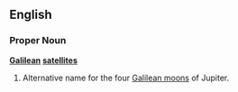 ==English==

===Proper Noun===
'''[[Galilean]] [[satellite]]s'''

# {{astronomy}} Alternative name for the four [[Galilean moons]] of Jupiter.